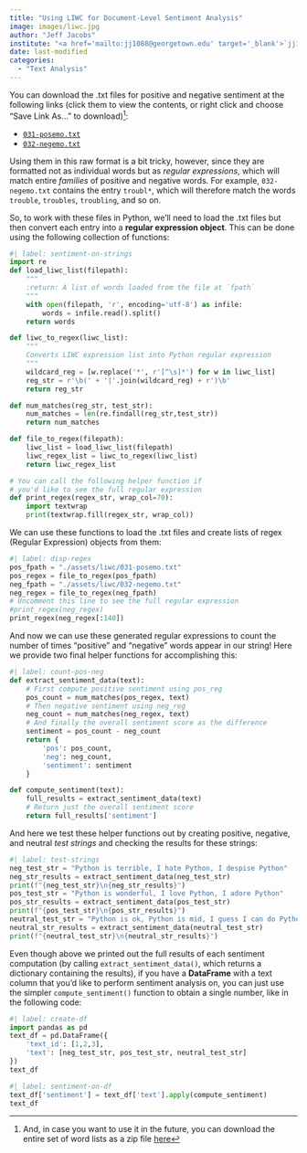 ```yaml
---
title: "Using LIWC for Document-Level Sentiment Analysis"
image: images/liwc.jpg
author: "Jeff Jacobs"
institute: "<a href='mailto:jj1088@georgetown.edu' target='_blank'>`jj1088@georgetown.edu`</a>"
date: last-modified
categories:
  - "Text Analysis"
---
```


You can download the .txt files for positive and negative sentiment at the following links (click them to view the contents, or right click and choose "Save Link As..." to download)^[And, in case you want to use it in the future, you can download the entire set of word lists as a zip file <a href='assets/liwc.zip' target='_blank' class='pe-1'>here</a>]:

* <a href='assets/liwc/031-posemo.txt' target='_blank'>`031-posemo.txt`</a>
* <a href='assets/liwc/032-negemo.txt' target='_blank'>`032-negemo.txt`</a>

Using them in this raw format is a bit tricky, however, since they are formatted not as individual words but as *regular expressions*, which will match entire *families* of positive and negative words. For example, `032-negemo.txt` contains the entry `troubl*`, which will therefore match the words `trouble`, `troubles`, `troubling`, and so on.

So, to work with these files in Python, we'll need to load the .txt files but then convert each entry into a **regular expression object**. This can be done using the following collection of functions:

```python
#| label: sentiment-on-strings
import re
def load_liwc_list(filepath):
    """
    :return: A list of words loaded from the file at `fpath`
    """
    with open(filepath, 'r', encoding='utf-8') as infile:
        words = infile.read().split()
    return words

def liwc_to_regex(liwc_list):
    """
    Converts LIWC expression list into Python regular expression
    """
    wildcard_reg = [w.replace('*', r'[^\s]*') for w in liwc_list]
    reg_str = r'\b(' + '|'.join(wildcard_reg) + r')\b'
    return reg_str

def num_matches(reg_str, test_str):
    num_matches = len(re.findall(reg_str,test_str))
    return num_matches

def file_to_regex(filepath):
    liwc_list = load_liwc_list(filepath)
    liwc_regex_list = liwc_to_regex(liwc_list)
    return liwc_regex_list

# You can call the following helper function if
# you'd like to see the full regular expression
def print_regex(regex_str, wrap_col=70):
    import textwrap
    print(textwrap.fill(regex_str, wrap_col))
```

We can use these functions to load the .txt files and create lists of regex (Regular Expression) objects from them:

```python
#| label: disp-regex
pos_fpath = "./assets/liwc/031-posemo.txt"
pos_regex = file_to_regex(pos_fpath)
neg_fpath = "./assets/liwc/032-negemo.txt"
neg_regex = file_to_regex(neg_fpath)
# Uncomment this line to see the full regular expression
#print_regex(neg_regex)
print_regex(neg_regex[:140])
```

And now we can use these generated regular expressions to count the number of times "positive" and "negative" words appear in our string! Here we provide two final helper functions for accomplishing this:

```python
#| label: count-pos-neg
def extract_sentiment_data(text):
    # First compute positive sentiment using pos_reg
    pos_count = num_matches(pos_regex, text)
    # Then negative sentiment using neg_reg
    neg_count = num_matches(neg_regex, text)
    # And finally the overall sentiment score as the difference
    sentiment = pos_count - neg_count
    return {
        'pos': pos_count,
        'neg': neg_count,
        'sentiment': sentiment
    }

def compute_sentiment(text):
    full_results = extract_sentiment_data(text)
    # Return just the overall sentiment score
    return full_results['sentiment']
```

And here we test these helper functions out by creating positive, negative, and neutral *test strings* and checking the results for these strings:

```python
#| label: test-strings
neg_test_str = "Python is terrible, I hate Python, I despise Python"
neg_str_results = extract_sentiment_data(neg_test_str)
print(f"{neg_test_str}\n{neg_str_results}")
pos_test_str = "Python is wonderful, I love Python, I adore Python"
pos_str_results = extract_sentiment_data(pos_test_str)
print(f"{pos_test_str}\n{pos_str_results}")
neutral_test_str = "Python is ok, Python is mid, I guess I can do Python maybe"
neutral_str_results = extract_sentiment_data(neutral_test_str)
print(f"{neutral_test_str}\n{neutral_str_results}")
```

Even though above we printed out the full results of each sentiment computation (by calling `extract_sentiment_data()`, which returns a dictionary containing the results), if you have a **DataFrame** with a text column that you'd like to perform sentiment analysis on, you can just use the simpler `compute_sentiment()` function to obtain a single number, like in the following code:

```python
#| label: create-df
import pandas as pd
text_df = pd.DataFrame({
    'text_id': [1,2,3],
    'text': [neg_test_str, pos_test_str, neutral_test_str]
})
text_df
```

```python
#| label: sentiment-on-df
text_df['sentiment'] = text_df['text'].apply(compute_sentiment)
text_df
```
